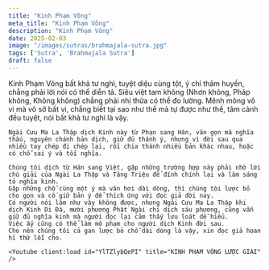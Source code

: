 ```yaml
---
title: "Kinh Phạm Võng"
meta_title: "Kinh Phạm Võng"
description: "Kinh Phạm Võng"
date: 2025-02-03
image: "/images/sutras/brahmajala-sutra.jpg"
tags: ['Sutra', 'Brahmajala Sutra']
draft: false
---
```


<div className="grid xl:grid-cols-8 lg:grid-cols-8 md:grid-cols-2 sm:grid-cols-2 xs:grid-cols-1 gap-8 bg-body dark:bg-darkmode-body">

  <div className="lg:col-span-5 md:col-span-1">


  </div>

  <div className="lg:col-span-3 md:col-span-1">
    Kinh Phạm Võng bất khả tư nghì, tuyệt diệu cùng tột, ý chỉ thâm huyền, chẳng phải lời nói có thể diễn tả. Siêu việt tam không (Nhơn không, Pháp không, Không không) chẳng phải nhị thừa có thể đo lường.
    Mênh mông vô vi mà vô sở bất vi, chẳng biết tại sao như thế mà tự được như thế, tâm cảnh đều tuyệt, nói bất khả tư nghì là vậy.

    Ngài Cưu Ma La Thập dịch Kinh này từ Phạn sang Hán, văn gọn mà nghĩa thấu, nguyên chánh bản dịch, giữ đủ thánh ý, nhưng vì đời sau qua nhiều tay chép đi chép lại, rồi chia thành nhiều bản khác nhau, hoặc có chỗ sai ý và tối nghĩa.

    Chúng tôi dịch từ Hán sang Việt, gặp những trường hợp này phải nhờ lời chú giải của Ngài La Thập và Tăng Triệu để đính chính lại và làm sáng tỏ nghĩa kinh.
    Gặp những chỗ cùng một ý mà văn hơi dài dòng, thì chúng tôi lược bỏ cho gọn và cố giữ bản ý để thích ứng với đọc giả đời nay.
    Có người nói làm như vậy không được, nhưng Ngài Cưu Ma La Thập khi dịch Kinh Di Đà, mười phương Phật Ngài chỉ dịch sáu phương, cũng vẫn giữ đủ nghĩa kinh mà người đọc lại cảm thấy lưu loát dễ hiểu.
    Việc ấy cũng có thể làm mô phạm cho người dịch Kinh đời sau.
    Cho nên chúng tôi cả gan lược bỏ chỗ dài dòng là vậy, xin đọc giả hoan hỉ thứ lỗi cho.
  </div>

</div>

<div className="grid xl:grid-cols-8 lg:grid-cols-8 md:grid-cols-2 sm:grid-cols-2 xs:grid-cols-1 gap-8 bg-body dark:bg-darkmode-body">

  <div className="lg:col-span-5 md:col-span-1">

    <Youtube client:load id="YlTZlybQePI" title="KINH PHẠM VÕNG LƯỢC GIẢI" />

  </div>

  <div className="lg:col-span-3 md:col-span-1">


  </div>

</div>
